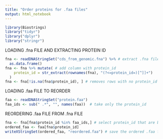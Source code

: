 ```yaml
---
title: "Order proteins for .faa files"
output: html_notebook
---
```

```r
library(Biostrings)
library("tidyr")
library("dplyr")
library("stringr")
```

LOADING .fna FILE AND EXTRACTING PROTEIN ID
```r
fna <- readDNAStringSet("cds_from_genomic.fna") %>% # extract .fna file (proteins' sequences)
  as.data.frame()
fna <- fna %>% mutate( # add column with protein_id
    protein_id = str_extract(rownames(fna), "(?<=protein_id=)[^]]+")
  )
fna <- fna[!is.na(fna$protein_id), ] # removes rows with no protein_id
```

LOADING .faa FILE TO REORDER
```r
faa <- readDNAStringSet("protein.faa")
faa_ids <- sub(" .*", "", names(faa))  # take only the protein_id
```

REORDERING .faa FILE FROM .fna FILE
```r
fna <- fna[fna$protein_id %in% faa_ids,] # select protein_id that are both in .faa and .fna
ordered_faa <- faa[fna$protein_id]
writeXStringSet(ordered_faa, "reordered.faa") # save the ordered .faa file
```






